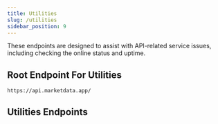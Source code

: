 ```yaml
---
title: Utilities
slug: /utilities
sidebar_position: 9
---
```


These endpoints are designed to assist with API-related service issues, including checking the online status and uptime.

## Root Endpoint For Utilities
```
https://api.marketdata.app/
```

## Utilities Endpoints


<DocCardList items={useCurrentSidebarCategory().items} />
